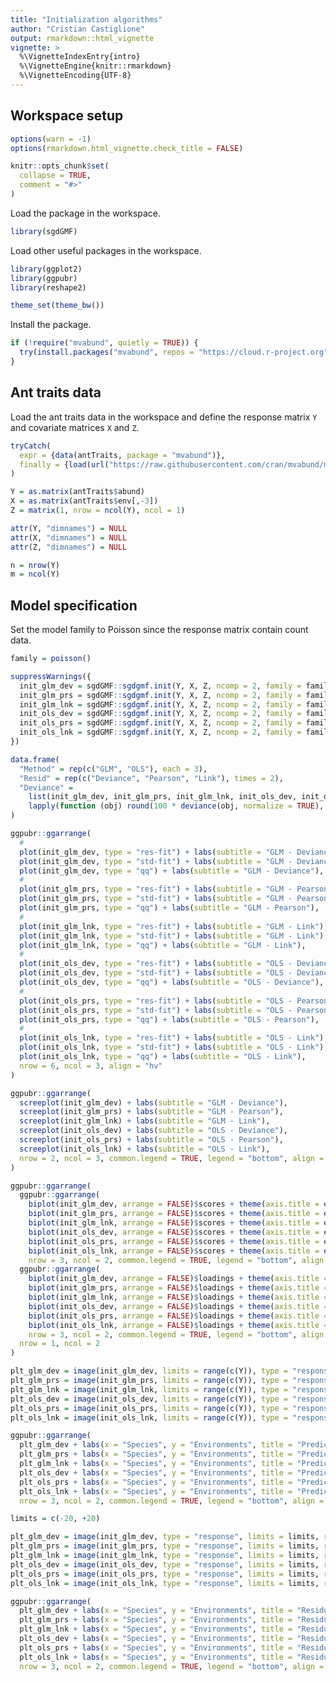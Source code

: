 ```yaml
---
title: "Initialization algorithms"
author: "Cristian Castiglione"
output: rmarkdown::html_vignette
vignette: >
  %\VignetteIndexEntry{intro}
  %\VignetteEngine{knitr::rmarkdown}
  %\VignetteEncoding{UTF-8}
---
```


## Workspace setup

```r
options(warn = -1)
options(rmarkdown.html_vignette.check_title = FALSE)

knitr::opts_chunk$set(
  collapse = TRUE,
  comment = "#>"
)
```

Load the \code{sgdGMF} package in the workspace.

```r
library(sgdGMF)
```

Load other useful packages in the workspace.

```r
library(ggplot2)
library(ggpubr)
library(reshape2)

theme_set(theme_bw())
```

Install the \code{mvabund} package.

```r
if (!require("mvabund", quietly = TRUE)) {
  try(install.packages("mvabund", repos = "https://cloud.r-project.org"), silent = TRUE) 
}
```

## Ant traits data

Load the ant traits data in the workspace and define the response matrix `Y` and covariate matrices `X` and `Z`.

```r
tryCatch(
  expr = {data(antTraits, package = "mvabund")},
  finally = {load(url("https://raw.githubusercontent.com/cran/mvabund/master/data/antTraits.RData"))}
)

Y = as.matrix(antTraits$abund)
X = as.matrix(antTraits$env[,-3])
Z = matrix(1, nrow = ncol(Y), ncol = 1)

attr(Y, "dimnames") = NULL
attr(X, "dimnames") = NULL
attr(Z, "dimnames") = NULL

n = nrow(Y)
m = ncol(Y)
```

## Model specification

Set the model family to Poisson since the response matrix contain count data.

```r
family = poisson()
```


```r
suppressWarnings({
  init_glm_dev = sgdGMF::sgdgmf.init(Y, X, Z, ncomp = 2, family = family, method = "glm", type = "deviance")
  init_glm_prs = sgdGMF::sgdgmf.init(Y, X, Z, ncomp = 2, family = family, method = "glm", type = "pearson")
  init_glm_lnk = sgdGMF::sgdgmf.init(Y, X, Z, ncomp = 2, family = family, method = "glm", type = "link")
  init_ols_dev = sgdGMF::sgdgmf.init(Y, X, Z, ncomp = 2, family = family, method = "ols", type = "deviance")
  init_ols_prs = sgdGMF::sgdgmf.init(Y, X, Z, ncomp = 2, family = family, method = "ols", type = "pearson")
  init_ols_lnk = sgdGMF::sgdgmf.init(Y, X, Z, ncomp = 2, family = family, method = "ols", type = "link")
})
```


```r
data.frame(
  "Method" = rep(c("GLM", "OLS"), each = 3),
  "Resid" = rep(c("Deviance", "Pearson", "Link"), times = 2),
  "Deviance" = 
    list(init_glm_dev, init_glm_prs, init_glm_lnk, init_ols_dev, init_ols_prs, init_ols_lnk) |> 
    lapply(function (obj) round(100 * deviance(obj, normalize = TRUE), 2)) |> unlist() |> drop()
)
```


```r
ggpubr::ggarrange(
  # 
  plot(init_glm_dev, type = "res-fit") + labs(subtitle = "GLM - Deviance"),
  plot(init_glm_dev, type = "std-fit") + labs(subtitle = "GLM - Deviance"),
  plot(init_glm_dev, type = "qq") + labs(subtitle = "GLM - Deviance"),
  # 
  plot(init_glm_prs, type = "res-fit") + labs(subtitle = "GLM - Pearson"),
  plot(init_glm_prs, type = "std-fit") + labs(subtitle = "GLM - Pearson"),
  plot(init_glm_prs, type = "qq") + labs(subtitle = "GLM - Pearson"),
  # 
  plot(init_glm_lnk, type = "res-fit") + labs(subtitle = "GLM - Link"),
  plot(init_glm_lnk, type = "std-fit") + labs(subtitle = "GLM - Link"),
  plot(init_glm_lnk, type = "qq") + labs(subtitle = "GLM - Link"),
  # 
  plot(init_ols_dev, type = "res-fit") + labs(subtitle = "OLS - Deviance"),
  plot(init_ols_dev, type = "std-fit") + labs(subtitle = "OLS - Deviance"),
  plot(init_ols_dev, type = "qq") + labs(subtitle = "OLS - Deviance"),
  # 
  plot(init_ols_prs, type = "res-fit") + labs(subtitle = "OLS - Pearson"),
  plot(init_ols_prs, type = "std-fit") + labs(subtitle = "OLS - Pearson"),
  plot(init_ols_prs, type = "qq") + labs(subtitle = "OLS - Pearson"),
  # 
  plot(init_ols_lnk, type = "res-fit") + labs(subtitle = "OLS - Link"),
  plot(init_ols_lnk, type = "std-fit") + labs(subtitle = "OLS - Link"),
  plot(init_ols_lnk, type = "qq") + labs(subtitle = "OLS - Link"),
  nrow = 6, ncol = 3, align = "hv"
)

```

```r
ggpubr::ggarrange(
  screeplot(init_glm_dev) + labs(subtitle = "GLM - Deviance"),
  screeplot(init_glm_prs) + labs(subtitle = "GLM - Pearson"),
  screeplot(init_glm_lnk) + labs(subtitle = "GLM - Link"),
  screeplot(init_ols_dev) + labs(subtitle = "OLS - Deviance"),
  screeplot(init_ols_prs) + labs(subtitle = "OLS - Pearson"),
  screeplot(init_ols_lnk) + labs(subtitle = "OLS - Link"),
  nrow = 2, ncol = 3, common.legend = TRUE, legend = "bottom", align = "hv"
)
```


```r
ggpubr::ggarrange(
  ggpubr::ggarrange(
    biplot(init_glm_dev, arrange = FALSE)$scores + theme(axis.title = element_blank()) + labs(subtitle = "GLM - Deviance"),
    biplot(init_glm_prs, arrange = FALSE)$scores + theme(axis.title = element_blank()) + labs(subtitle = "GLM - Pearson"),
    biplot(init_glm_lnk, arrange = FALSE)$scores + theme(axis.title = element_blank()) + labs(subtitle = "GLM - Link"),
    biplot(init_ols_dev, arrange = FALSE)$scores + theme(axis.title = element_blank()) + labs(subtitle = "OLS - Deviance"),
    biplot(init_ols_prs, arrange = FALSE)$scores + theme(axis.title = element_blank()) + labs(subtitle = "OLS - Pearson"),
    biplot(init_ols_lnk, arrange = FALSE)$scores + theme(axis.title = element_blank()) + labs(subtitle = "OLS - Link"),
    nrow = 3, ncol = 2, common.legend = TRUE, legend = "bottom", align = "hv"),
  ggpubr::ggarrange(
    biplot(init_glm_dev, arrange = FALSE)$loadings + theme(axis.title = element_blank()) + labs(subtitle = "GLM - Deviance"),
    biplot(init_glm_prs, arrange = FALSE)$loadings + theme(axis.title = element_blank()) + labs(subtitle = "GLM - Pearson"),
    biplot(init_glm_lnk, arrange = FALSE)$loadings + theme(axis.title = element_blank()) + labs(subtitle = "GLM - Link"),
    biplot(init_ols_dev, arrange = FALSE)$loadings + theme(axis.title = element_blank()) + labs(subtitle = "OLS - Deviance"),
    biplot(init_ols_prs, arrange = FALSE)$loadings + theme(axis.title = element_blank()) + labs(subtitle = "OLS - Pearson"),
    biplot(init_ols_lnk, arrange = FALSE)$loadings + theme(axis.title = element_blank()) + labs(subtitle = "OLS - Link"),
    nrow = 3, ncol = 2, common.legend = TRUE, legend = "bottom", align = "hv"),
  nrow = 1, ncol = 2
)
```


```r
plt_glm_dev = image(init_glm_dev, limits = range(c(Y)), type = "response")
plt_glm_prs = image(init_glm_prs, limits = range(c(Y)), type = "response")
plt_glm_lnk = image(init_glm_lnk, limits = range(c(Y)), type = "response")
plt_ols_dev = image(init_ols_dev, limits = range(c(Y)), type = "response")
plt_ols_prs = image(init_ols_prs, limits = range(c(Y)), type = "response")
plt_ols_lnk = image(init_ols_lnk, limits = range(c(Y)), type = "response")

ggpubr::ggarrange(
  plt_glm_dev + labs(x = "Species", y = "Environments", title = "Predicted abundance", subtitle = "GLM - Deviance"), 
  plt_glm_prs + labs(x = "Species", y = "Environments", title = "Predicted abundance", subtitle = "GLM - Pearson"), 
  plt_glm_lnk + labs(x = "Species", y = "Environments", title = "Predicted abundance", subtitle = "GLM - Link"), 
  plt_ols_dev + labs(x = "Species", y = "Environments", title = "Predicted abundance", subtitle = "OLS - Deviance"), 
  plt_ols_prs + labs(x = "Species", y = "Environments", title = "Predicted abundance", subtitle = "OLS - Pearson"), 
  plt_ols_lnk + labs(x = "Species", y = "Environments", title = "Predicted abundance", subtitle = "OLS - Link"), 
  nrow = 3, ncol = 2, common.legend = TRUE, legend = "bottom", align = "hv")
```


```r
limits = c(-20, +20)

plt_glm_dev = image(init_glm_dev, type = "response", limits = limits, resid = TRUE, symmetric = TRUE)
plt_glm_prs = image(init_glm_prs, type = "response", limits = limits, resid = TRUE, symmetric = TRUE)
plt_glm_lnk = image(init_glm_lnk, type = "response", limits = limits, resid = TRUE, symmetric = TRUE)
plt_ols_dev = image(init_ols_dev, type = "response", limits = limits, resid = TRUE, symmetric = TRUE)
plt_ols_prs = image(init_ols_prs, type = "response", limits = limits, resid = TRUE, symmetric = TRUE)
plt_ols_lnk = image(init_ols_lnk, type = "response", limits = limits, resid = TRUE, symmetric = TRUE)

ggpubr::ggarrange(
  plt_glm_dev + labs(x = "Species", y = "Environments", title = "Residual heatmap", subtitle = "GLM - Deviance"), 
  plt_glm_prs + labs(x = "Species", y = "Environments", title = "Residual heatmap", subtitle = "GLM - Pearson"),  
  plt_glm_lnk + labs(x = "Species", y = "Environments", title = "Residual heatmap", subtitle = "GLM - Link"), 
  plt_ols_dev + labs(x = "Species", y = "Environments", title = "Residual heatmap", subtitle = "OLS - Deviance"), 
  plt_ols_prs + labs(x = "Species", y = "Environments", title = "Residual heatmap", subtitle = "OLS - Pearson"), 
  plt_ols_lnk + labs(x = "Species", y = "Environments", title = "Residual heatmap", subtitle = "OLS - Link"), 
  nrow = 3, ncol = 2, common.legend = TRUE, legend = "bottom", align = "hv")
```

